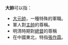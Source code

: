 
'''大帥'''可以指：
*[[大元帥|大元帥]]，一種特殊的軍職。
*軍人對[[主帥|主帥]]的尊稱。
*明清時期對[[總督|總督]]的尊稱
*在中國東北，特指[[張作霖|張作霖]]。

{{disambig|Cat=二字中國相關消歧義}}